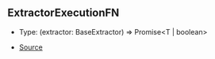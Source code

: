 ## ExtractorExecutionFN

- Type: (extractor: BaseExtractor) => Promise\<T \| boolean>

- [Source](https://github.com/Androz2091/discord-player/blob/cd18f37/packages/discord-player/src/extractors/ExtractorExecutionContext.ts#L184)